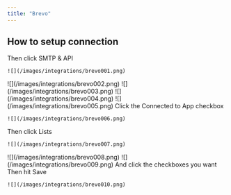 ```yaml
---
title: "Brevo"
---
```


## How to setup connection

<Steps>
  <Step title="Login to your Brevo Account" />

  <Step title="Click on your profile on the top right corner">
    Then click SMTP & API

    ![](/images/integrations/brevo001.png)
  </Step>

  <Step title="Click API Keys tab">
    ![](/images/integrations/brevo002.png)
  </Step>

  <Step title="Click Generate a new API key">
    ![](/images/integrations/brevo003.png)
  </Step>

  <Step title="Give it a name, then click Generate">
    ![](/images/integrations/brevo004.png)
  </Step>

  <Step title="Copy your api key, then click OK">
    ![](/images/integrations/brevo005.png)
  </Step>

  <Step title="Go to your integrations panel and paste the API token">
    Click the Connected to App checkbox

    ![](/images/integrations/brevo006.png)
  </Step>

  <Step title="Click Contacts">
    Then click Lists

    ![](/images/integrations/brevo007.png)
  </Step>

  <Step title="Copy your list ID">
    ![](/images/integrations/brevo008.png)
  </Step>

  <Step title="Paste it on the Settings tab">
    ![](/images/integrations/brevo009.png)
  </Step>

  <Step title="Go to Actions tab">
    And click the checkboxes you want
    Then hit Save

    ![](/images/integrations/brevo010.png)
  </Step>
</Steps>